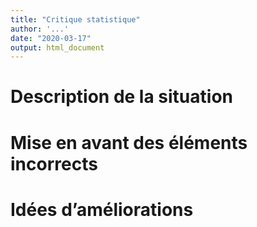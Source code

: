 ```yaml
---
title: "Critique statistique"
author: '...'
date: "2020-03-17"
output: html_document
---
```


# Description de la situation 

<!-- Choisissez un graphique à critiquer. Vous pouvez employez un graphique dans la section [Critique statistique](http://biodatascience-course.sciviews.org/sdd-umons/critique-statistique.html) ou bien en choisir un autre ailleurs. -->


# Mise en avant des éléments incorrects

<!-- Expliquer toutes les erreurs trouvées dans le graphique. -->


# Idées d'améliorations

<!-- Indiquez vos propositions pour améliorer ce graphique. -->
